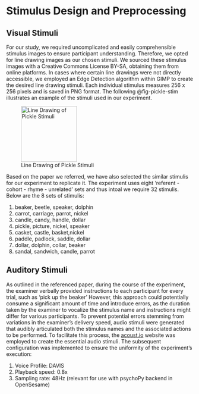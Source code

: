 # Stimulus Design and Preprocessing

## Visual Stimuli
For our study, we required uncomplicated and easily comprehensible stimulus images to ensure participant understanding. Therefore, we opted for line drawing images as our chosen stimuli. We sourced these stimulus images with a Creative Commons License BY-SA, obtaining them from online platforms. In cases where certain line drawings were not directly accessible, we employed an Edge Detection algorithm within GIMP to create the desired line drawing stimuli. Each individual stimulus measures 256 x 256 pixels and is saved in PNG format. The following @fig-pickle-stim illustrates an example of the stimuli used in our experiment.

![Line Drawing of Pickle Stimuli](../../stimuli/image-stimuli/pickle.png){#fig-pickle-stim width=150}

Based on the paper we referred, we have also selected the similar stimulis for our experiment to replicate it. The experiment uses eight 'referent - cohort - rhyme - unrelated' sets and thus intoal we require 32 stimulis. Below are the 8 sets of stimulis:

1. beaker, beetle, speaker, dolphin
2. carrot, carriage, parrot, nickel
3. candle, candy, handle, dollar
4. pickle, picture, nickel, speaker
5. casket, castle, basket,nickel
6. paddle, padlock, saddle, dollar
7. dollar, dolphin, collar, beaker
8. sandal, sandwich, candle, parrot

## Auditory Stimuli
As outlined in the referenced paper, during the course of the experiment, the examiner verbally provided instructions to each participant for every trial, such as 'pick up the beaker' However, this approach could potentially consume a significant amount of time and introduce errors, as the duration taken by the examiner to vocalize the stimulus name and instructions might differ for various participants. To prevent potential errors stemming from variations in the examiner's delivery speed, audio stimuli were generated that audibly articulated both the stimulus names and the associated actions to be performed. To facilitate this process, the [acoust.io](https://www.acoust.io/) website was employed to create the essential audio stimuli. The subsequent configuration was implemented to ensure the uniformity of the experiment's execution:

1. Voice Profile: DAVIS
2. Playback speed: 0.8x
3. Sampling rate: 48Hz (relevant for use with psychoPy backend in OpenSesame)

